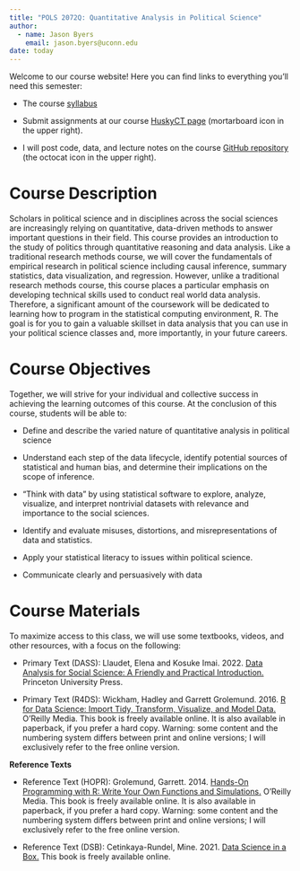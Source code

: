 ```yaml
---
title: "POLS 2072Q: Quantitative Analysis in Political Science"
author: 
  - name: Jason Byers
    email: jason.byers@uconn.edu
date: today
---
```


Welcome to our course website! Here you can find links to everything you'll need this semester:

-   The course [syllabus](https://htmlpreview.github.io/https://github.com/byersjs/POLS-2072Q/tree/main/Course_Materials/Syllabus/POLS-2072Q--Fall-2024-.html)

-   Submit assignments at our course [HuskyCT page](https://huskyct.uconn.edu) (mortarboard icon in the upper right).

-   I will post code, data, and lecture notes on the course [GitHub repository](https://github.com/byersjs/POLS-2072Q) (the octocat icon in the upper right).


# Course Description

Scholars in political science and in disciplines across the social sciences are increasingly relying on quantitative, data-driven methods to answer important questions in their field. This course provides an introduction to the study of politics through quantitative reasoning and data analysis. Like a traditional research methods course, we will cover the fundamentals of empirical research in political science including causal inference, summary statistics, data visualization, and regression. However, unlike a traditional research methods course, this course places a particular emphasis on developing technical skills used to conduct real world data analysis. Therefore, a significant amount of the coursework will be dedicated to learning how to program in the statistical computing environment, R. The goal is for you to gain a valuable skillset in data analysis that you can use in your political science classes and, more importantly, in your future careers.

# Course Objectives

Together, we will strive for your individual and collective success in achieving the learning outcomes of this course. At the conclusion of this course, students will be able to:

- Define and describe the varied nature of quantitative analysis in political science

- Understand each step of the data lifecycle, identify potential sources of statistical and human bias, and determine their implications on the scope of inference.

- “Think with data” by using statistical software to explore, analyze, visualize, and interpret nontrivial datasets with relevance and importance to the social sciences.

- Identify and evaluate misuses, distortions, and misrepresentations of data and statistics.

- Apply your statistical literacy to issues within political science.

- Communicate clearly and persuasively with data


# Course Materials

To maximize access to this class, we will use some textbooks, videos, and other resources, with a focus on the following:

- Primary Text (DASS): Llaudet, Elena and Kosuke Imai. 2022. [Data Analysis for Social Science: A Friendly and Practical Introduction.](https://press.princeton.edu/books/paperback/9780691199436/data-analysis-for-social-science) Princeton University Press.

- Primary Text (R4DS): Wickham, Hadley and Garrett Grolemund. 2016. [R for Data Science: Import Tidy, Transform, Visualize, and Model Data.](https://r4ds.had.co.nz/index.html) O'Reilly Media. This book is freely available online. It is also available in paperback, if you prefer a hard copy. Warning: some content and the numbering system differs between print and online versions; I will exclusively refer to the free online version.

**Reference Texts** <br>

- Reference Text (HOPR): Grolemund, Garrett. 2014. [Hands-On Programming with R: Write Your Own Functions and Simulations.](https://rstudio-education.github.io/hopr/) O'Reilly Media. This book is freely available online. It is also available in paperback, if you prefer a hard copy. Warning: some content and the numbering system differs between print and online versions; I will exclusively refer to the free online version.

- Reference Text (DSB): Cetinkaya-Rundel, Mine. 2021. [Data Science in a Box.](https://datasciencebox.org/index.html) This book is freely available online.
